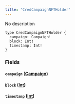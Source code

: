 ```yaml
---
title: "CredCampaignNFTHolder"
---
```


No description

```
type CredCampaignNFTHolder {
  campaign: Campaign!
  block: Int!
  timestamp: Int!
}

```

### Fields[](#fields "Direct link to heading")

#### `campaign` ([Campaign](/developer/graphql-api/references/objects/campaign))[](#campaign-campaign "Direct link to heading")

#### `block` ([Int](/developer/graphql-api/references/scalars/int))[](#block-int "Direct link to heading")

#### `timestamp` ([Int](/developer/graphql-api/references/scalars/int))[](#timestamp-int "Direct link to heading")